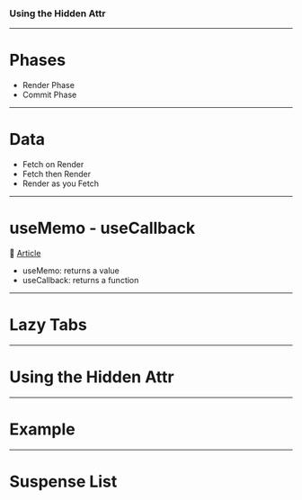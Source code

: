 
### Using the Hidden Attr

---

# Phases

- Render Phase
- Commit Phase

---

# Data

<ul>
  <Appear>
    <li>Fetch on Render</li>
    <li>Fetch then Render</li>
    <li>Render as you Fetch</li>
  </Appear>
</ul>

---

# useMemo - useCallback

📝 [Article](https://medium.com/@icjoseph/usememo-usecallback-7d164b9485f1)

- useMemo: returns a value
- useCallback: returns a function

---

# Lazy Tabs

---

# Using the Hidden Attr

---

# Example

---

# Suspense List
